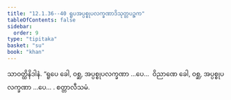```yaml
---
title: "12.1.36--40 ရူပအပ္ပစ္စုပလက္ခဏာဒိသုတ္တပဉ္စက"
tableOfContents: false
sidebar:
  order: 9
type: "tipitaka"
basket: "su"
book: "khan"
---
```



<DynamicBreadcrumb />

<Division number="642--646" book="khan">

<Paragraph number="1265" book="khan">
သာဝတ္ထိနိဒါနံ. “ရူပေ ခေါ, ဝစ္ဆ, အပ္ပစ္စုပလက္ခဏာ …ပေ…  ဝိညာဏေ ခေါ, ဝစ္ဆ, အပ္ပစ္စုပလက္ခဏာ …ပေ… . စတ္တာလီသမံ.
</Paragraph>
</Division>